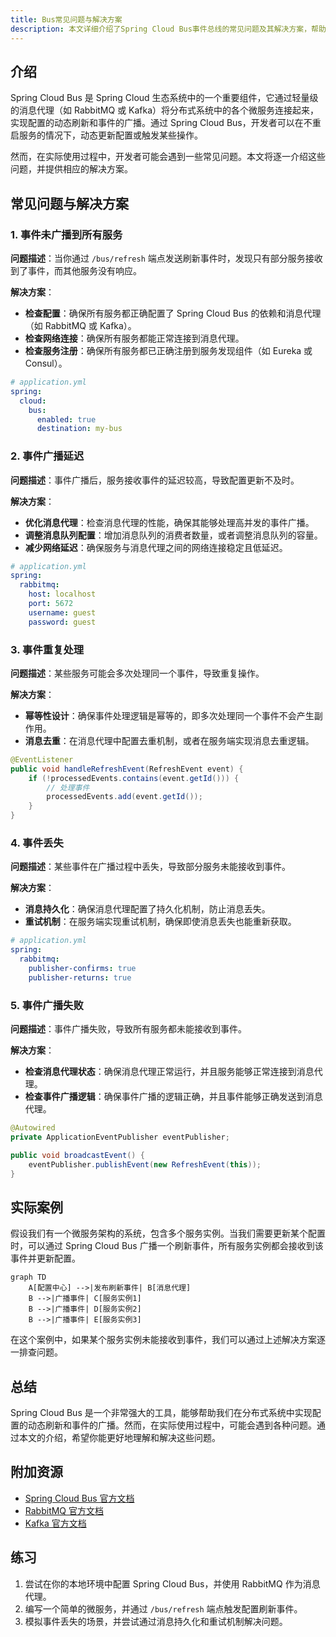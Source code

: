 ```yaml
---
title: Bus常见问题与解决方案
description: 本文详细介绍了Spring Cloud Bus事件总线的常见问题及其解决方案，帮助初学者更好地理解和应用这一技术。
---
```


## 介绍

Spring Cloud Bus 是 Spring Cloud 生态系统中的一个重要组件，它通过轻量级的消息代理（如 RabbitMQ 或 Kafka）将分布式系统中的各个微服务连接起来，实现配置的动态刷新和事件的广播。通过 Spring Cloud Bus，开发者可以在不重启服务的情况下，动态更新配置或触发某些操作。

然而，在实际使用过程中，开发者可能会遇到一些常见问题。本文将逐一介绍这些问题，并提供相应的解决方案。

## 常见问题与解决方案

### 1. 事件未广播到所有服务

**问题描述**：当你通过 `/bus/refresh` 端点发送刷新事件时，发现只有部分服务接收到了事件，而其他服务没有响应。

**解决方案**：
- **检查配置**：确保所有服务都正确配置了 Spring Cloud Bus 的依赖和消息代理（如 RabbitMQ 或 Kafka）。
- **检查网络连接**：确保所有服务都能正常连接到消息代理。
- **检查服务注册**：确保所有服务都已正确注册到服务发现组件（如 Eureka 或 Consul）。

```yaml
# application.yml
spring:
  cloud:
    bus:
      enabled: true
      destination: my-bus
```

### 2. 事件广播延迟

**问题描述**：事件广播后，服务接收事件的延迟较高，导致配置更新不及时。

**解决方案**：
- **优化消息代理**：检查消息代理的性能，确保其能够处理高并发的事件广播。
- **调整消息队列配置**：增加消息队列的消费者数量，或者调整消息队列的容量。
- **减少网络延迟**：确保服务与消息代理之间的网络连接稳定且低延迟。

```yaml
# application.yml
spring:
  rabbitmq:
    host: localhost
    port: 5672
    username: guest
    password: guest
```

### 3. 事件重复处理

**问题描述**：某些服务可能会多次处理同一个事件，导致重复操作。

**解决方案**：
- **幂等性设计**：确保事件处理逻辑是幂等的，即多次处理同一个事件不会产生副作用。
- **消息去重**：在消息代理中配置去重机制，或者在服务端实现消息去重逻辑。

```java
@EventListener
public void handleRefreshEvent(RefreshEvent event) {
    if (!processedEvents.contains(event.getId())) {
        // 处理事件
        processedEvents.add(event.getId());
    }
}
```

### 4. 事件丢失

**问题描述**：某些事件在广播过程中丢失，导致部分服务未能接收到事件。

**解决方案**：
- **消息持久化**：确保消息代理配置了持久化机制，防止消息丢失。
- **重试机制**：在服务端实现重试机制，确保即使消息丢失也能重新获取。

```yaml
# application.yml
spring:
  rabbitmq:
    publisher-confirms: true
    publisher-returns: true
```

### 5. 事件广播失败

**问题描述**：事件广播失败，导致所有服务都未能接收到事件。

**解决方案**：
- **检查消息代理状态**：确保消息代理正常运行，并且服务能够正常连接到消息代理。
- **检查事件广播逻辑**：确保事件广播的逻辑正确，并且事件能够正确发送到消息代理。

```java
@Autowired
private ApplicationEventPublisher eventPublisher;

public void broadcastEvent() {
    eventPublisher.publishEvent(new RefreshEvent(this));
}
```

## 实际案例

假设我们有一个微服务架构的系统，包含多个服务实例。当我们需要更新某个配置时，可以通过 Spring Cloud Bus 广播一个刷新事件，所有服务实例都会接收到该事件并更新配置。

```mermaid
graph TD
    A[配置中心] -->|发布刷新事件| B[消息代理]
    B -->|广播事件| C[服务实例1]
    B -->|广播事件| D[服务实例2]
    B -->|广播事件| E[服务实例3]
```

在这个案例中，如果某个服务实例未能接收到事件，我们可以通过上述解决方案逐一排查问题。

## 总结

Spring Cloud Bus 是一个非常强大的工具，能够帮助我们在分布式系统中实现配置的动态刷新和事件的广播。然而，在实际使用过程中，可能会遇到各种问题。通过本文的介绍，希望你能更好地理解和解决这些问题。

## 附加资源

- [Spring Cloud Bus 官方文档](https://spring.io/projects/spring-cloud-bus)
- [RabbitMQ 官方文档](https://www.rabbitmq.com/documentation.html)
- [Kafka 官方文档](https://kafka.apache.org/documentation/)

## 练习

1. 尝试在你的本地环境中配置 Spring Cloud Bus，并使用 RabbitMQ 作为消息代理。
2. 编写一个简单的微服务，并通过 `/bus/refresh` 端点触发配置刷新事件。
3. 模拟事件丢失的场景，并尝试通过消息持久化和重试机制解决问题。
